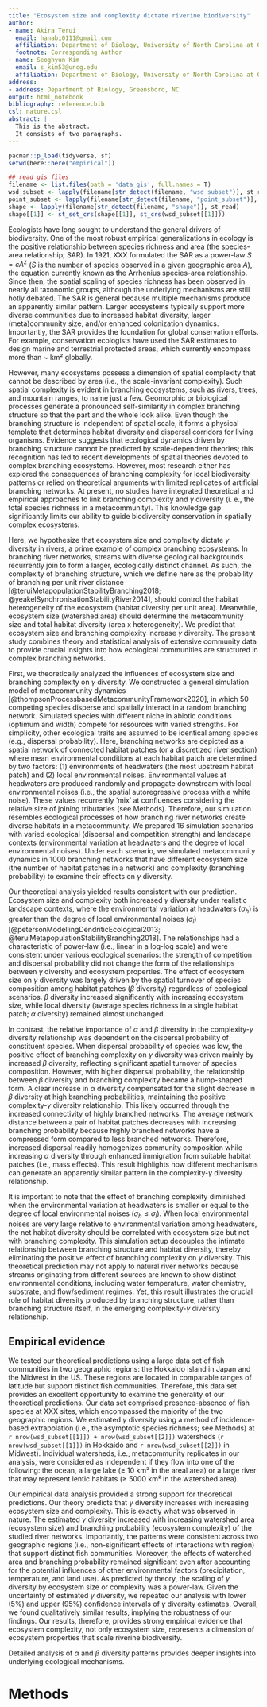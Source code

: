 ```yaml
---
title: "Ecosystem size and complexity dictate riverine biodiversity"
author:
- name: Akira Terui
  email: hanabi0111@gmail.com
  affiliation: Department of Biology, University of North Carolina at Greensboro
  footnote: Corresponding Author
- name: Seoghyun Kim
  email: s_kim53@uncg.edu
  affiliation: Department of Biology, University of North Carolina at Greensboro
address:
- address: Department of Biology, Greensboro, NC
output: html_notebook
bibliography: reference.bib
csl: nature.csl
abstract: |
  This is the abstract.
  It consists of two paragraphs.
---
```


```r
pacman::p_load(tidyverse, sf)
setwd(here::here("empirical"))

## read gis files
filename <- list.files(path = 'data_gis', full.names = T)
wsd_subset <- lapply(filename[str_detect(filename, "wsd_subset")], st_read)
point_subset <- lapply(filename[str_detect(filename, "point_subset")], st_read)
shape <- lapply(filename[str_detect(filename, "shape")], st_read)
shape[[1]] <- st_set_crs(shape[[1]], st_crs(wsd_subset[[1]]))

```


Ecologists have long sought to understand the general drivers of biodiversity. One of the most robust empirical generalizations in ecology is the positive relationship between species richness and area (the species-area relationship; SAR). In 1921, XXX formulated the SAR as a power-law $S = cA^z$ ($S$ is the number of species observed in a given geographic area $A$), the equation currently known as the Arrhenius species-area relationship. Since then, the spatial scaling of species richness has been observed in nearly all taxonomic groups, although the underlying mechanisms are still hotly debated. The SAR is general because multiple mechanisms produce an apparently similar pattern. Larger ecosystems typically support more diverse communities due to increased habitat diversity, larger (meta)community size, and/or enhanced colonization dynamics. Importantly, the SAR provides the foundation for global conservation efforts. For example, conservation ecologists have used the SAR estimates to design marine and terrestrial protected areas, which currently encompass more than ~ km² globally.

However, many ecosystems possess a dimension of spatial complexity that cannot be described by area (i.e., the scale-invariant complexity). Such spatial complexity is evident in branching ecosystems, such as rivers, trees, and mountain ranges, to name just a few. Geomorphic or biological processes generate a pronounced self-similarity in complex branching structure so that the part and the whole look alike. Even though the branching structure is independent of spatial scale, it forms a physical template that determines habitat diversity and dispersal corridors for living organisms. Evidence suggests that ecological dynamics driven by branching structure cannot be predicted by scale-dependent theories; this recognition has led to recent developments of spatial theories devoted to complex branching ecosystems. However, most research either has explored the consequences of branching complexity for local biodiversity patterns or relied on theoretical arguments with limited replicates of artificial branching networks. At present, no studies have integrated theoretical and empirical approaches to link branching complexity and $\gamma$ diversity (i. e., the total species richness in a metacommunity). This knowledge gap significantly limits our ability to guide biodiversity conservation in spatially complex ecosystems.

Here, we hypothesize that ecosystem size and complexity dictate $\gamma$ diversity in rivers, a prime example of complex branching ecosystems. In branching river networks, streams with diverse geological backgrounds recurrently join to form a larger, ecologically distinct channel. As such, the complexity of branching structure, which we define here as the probability of branching per unit river distance [@teruiMetapopulationStabilityBranching2018; @yeakelSynchronisationStabilityRiver2014], should control the habitat heterogeneity of the ecosystem (habitat diversity per unit area). Meanwhile, ecosystem size (watershed area) should determine the metacommunity size and total habitat diversity (area x heterogeneity). We predict that ecosystem size and branching complexity increase $\gamma$ diversity. The present study combines theory and statistical analysis of extensive community data to provide crucial insights into how ecological communities are structured in complex branching networks.

First, we theoretically analyzed the influences of ecosystem size and branching complexity on $\gamma$ diversity. We constructed a general simulation model of metacommunity dynamics [@thompsonProcessbasedMetacommunityFramework2020], in which 50 competing species disperse and spatially interact in a random branching network. Simulated species with different niche in abiotic conditions (optimum and width) compete for resources with varied strengths. For simplicity, other ecological traits are assumed to be identical among species (e.g., dispersal probability). Here, branching networks are depicted as a spatial network of connected habitat patches (or a discretized river section) where mean environmental conditions at each habitat patch are determined by two factors: (1) environments of headwaters (the most upstream habitat patch) and (2) local environmental noises. Environmental values at headwaters are produced randomly and propagate downstream with local environmental noises (i.e., the spatial autoregressive process with  a white noise). These values recurrently 'mix' at confluences considering the relative size of joining tributaries (see Methods). Therefore, our simulation resembles ecological processes of how branching river networks create diverse habitats in a metacommunity. We prepared 16 simulation scenarios with varied ecological (dispersal and competition strength) and landscape contexts (environmental variation at headwaters and the degree of local environmental noises). Under each scenario, we simulated metacommunity dynamics in 1000 branching networks that have different ecosystem size (the number of habitat patches in a network) and complexity (branching probability) to examine their effects on $\gamma$ diversity.

Our theoretical analysis yielded results consistent with our prediction. Ecosystem size and complexity both increased $\gamma$ diversity under realistic landscape contexts, where the environmental variation at headwaters ($\sigma_h$) is greater than the degree of local environmental noises ($\sigma_l$) [@petersonModellingDendriticEcological2013; @teruiMetapopulationStabilityBranching2018]. The relationships had a characteristic of power-law (i.e., linear in a log-log scale) and were consistent under various ecological scenarios: the strength of competition and dispersal probability did not change the form of the relationships between $\gamma$ diversity and ecosystem properties. The effect of ecosystem size on $\gamma$ diversity was largely driven by the spatial turnover of species composition among habitat patches ($\beta$ diversity) regardless of ecological scenarios. $\beta$ diversity increased significantly with increasing ecosystem size, while local diversity (average species richness in a single habitat patch; $\alpha$ diversity) remained almost unchanged.

In contrast, the relative importance of $\alpha$ and $\beta$ diversity in the complexity-$\gamma$ diversity relationship was dependent on the dispersal probability of constituent species. When dispersal probability of species was low, the positive effect of branching complexity on $\gamma$ diversity was driven mainly by increased $\beta$ diversity, reflecting significant spatial turnover of species composition. However, with higher dispersal probability, the relationship between $\beta$ diversity and branching complexity became a hump-shaped form. A clear increase in $\alpha$ diversity compensated for the slight decrease in $\beta$ diversity at high branching probabilities, maintaining the positive complexity-$\gamma$ diversity relationship. This likely occurred through the increased connectivity of highly branched networks. The average network distance between a pair of habitat patches decreases with increasing branching probability because highly branched networks have a compressed form compared to less branched networks. Therefore, increased dispersal readily homogenizes community composition while increasing $\alpha$ diversity through enhanced immigration from suitable habitat patches (i.e., mass effects). This result highlights how different mechanisms can generate an apparently similar pattern in the complexity-$\gamma$ diversity relationship.

It is important to note that the effect of branching complexity diminished when the environmental variation at headwaters is smaller or equal to the degree of local environmental noises ($\sigma_h \le \sigma_l$). When local environmental noises are very large relative to environmental variation among headwaters, the net habitat diversity should be correlated with ecosystem size but not with branching complexity. This simulation setup decouples the intimate relationship between branching structure and habitat diversity, thereby eliminating the positive effect of branching complexity on $\gamma$ diversity. This theoretical prediction may not apply to natural river networks because streams originating from different sources are known to show distinct environmental conditions, including water temperature, water chemistry, substrate, and flow/sediment regimes. Yet, this result illustrates the crucial role of habitat diversity produced by branching structure, rather than branching structure itself, in the emerging complexity-$\gamma$ diversity relationship.

## Empirical evidence
We tested our theoretical predictions using a large data set of fish communities in two geographic regions: the Hokkaido island in Japan and the Midwest in the US. These regions are located in comparable ranges of latitude but support distinct fish communities. Therefore, this data set provides an excellent opportunity to examine the generality of our theoretical predictions. Our data set comprised presence-absence of fish species at XXX sites, which encompassed the majority of the two geographic regions. We estimated $\gamma$ diversity using a method of incidence-based extrapolation (i.e., the asymptotic species richness; see Methods) at `r nrow(wsd_subset[[1]]) + nrow(wsd_subset[[2]])` watersheds (`r nrow(wsd_subset[[1]])` in Hokkaido and `r nrow(wsd_subset[[2]])` in Midwest). Individual watersheds, i.e., metacommunity replicates in our analysis, were considered as independent if they flow into one of the following: the ocean, a large lake ($\ge$ 10 km² in the areal area) or a large river that may represent lentic habitats ($\ge$ 5000 km² in the watershed area).

Our empirical data analysis provided a strong support for theoretical predictions. Our theory predicts that $\gamma$ diversity increases with increasing ecosystem size and complexity. This is exactly what was observed in nature. The estimated $\gamma$ diversity increased with increasing watershed area (ecosystem size) and branching probability (ecosystem complexity) of the studied river networks. Importantly, the patterns were consistent across two geographic regions (i.e., non-significant effects of interactions with region) that support distinct fish communities. Moreover, the effects of watershed area and branching probability remained significant even after accounting for the potential influences of other environmental factors (precipitation, temperature, and land use). As predicted by theory, the scaling of $\gamma$ diversity by ecosystem size or complexity was a power-law. Given the uncertainty of estimated $\gamma$ diversity, we repeated our analysis with lower (5%) and upper (95%) confidence intervals of $\gamma$ diversity estimates. Overall, we found qualitatively similar results, implying the robustness of our findings. Our results, therefore, provides strong empirical evidence that ecosystem complexity, not only ecosystem size, represents a dimension of ecosystem properties that scale riverine biodiversity.

Detailed analysis of $\alpha$ and $\beta$ diversity patterns provides deeper insights into underlying ecological mechanisms. 
 

# Methods


